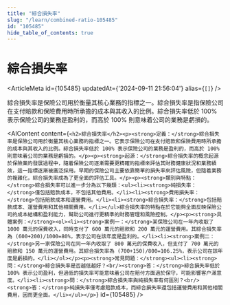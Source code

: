 ```yaml
---
title: "綜合損失率"
slug: "/learn/combined-ratio-105485"
id: "105485"
hide_table_of_contents: true
---
```



# 綜合損失率

<ArticleMeta id={105485} updatedAt={'2024-09-11 21:56:04'} alias={`[]`} />
<div className='border-solid border-b border-t-0 my-4 border-[var(--ifm-color-gray-300)]' />

綜合損失率是保險公司用於衡量其核心業務的指標之一。綜合損失率是指保險公司在支付賠款和保險費用時所承擔的成本與其收入的比例。綜合損失率低於 100% 表示保險公司的業務是盈利的，而高於 100% 則意味着公司的業務是虧損的。

<AIContent content={`<h2>綜合損失率</h2><p><strong>定義：</strong>綜合損失率是保險公司用於衡量其核心業務的指標之一。它表示保險公司在支付賠款和保險費用時所承擔的成本與其收入的比例。綜合損失率低於 100% 表示保險公司的業務是盈利的，而高於 100% 則意味着公司的業務是虧損的。</p><p><strong>起源：</strong>綜合損失率的概念起源於保險業的發展過程中，隨着保險公司逐漸需要更精確的指標來評估其財務健康狀況和業務績效，這一指標逐漸被廣泛採用。早期的保險公司主要依靠簡單的損失率來評估風險，但隨着業務的複雜化，綜合損失率成為了更全面的評估工具。</p><p><strong>類別與特點：</strong>綜合損失率可以進一步分為以下幾類：<ul><li><strong>純損失率：</strong>僅包括賠款成本，不包括其他費用。</li><li><strong>費用損失率：</strong>包括賠款成本和運營費用。</li><li><strong>綜合損失率：</strong>包括賠款成本、運營費用和其他相關費用。</li></ul>綜合損失率的特點在於它能夠全面反映保險公司的成本結構和盈利能力，幫助公司進行更精準的財務管理和風險控制。</p><p><strong>具體案例：</strong><ol><li><strong>案例一：</strong>某保險公司在一年內收取了 1000 萬元的保費收入，同時支付了 600 萬元的賠款和 200 萬元的運營費用。其綜合損失率為 (600+200)/1000=80%，表示公司在該年度是盈利的。</li><li><strong>案例二：</strong>另一家保險公司在同一年內收取了 800 萬元的保費收入，但支付了 700 萬元的賠款和 150 萬元的運營費用。其綜合損失率為 (700+150)/800=106.25%，表示公司在該年度是虧損的。</li></ol></p><p><strong>常見問題：</strong><ul><li><strong>問：</strong>綜合損失率是否越低越好？<br/><strong>答：</strong>綜合損失率低於 100% 表示公司盈利，但過低的損失率可能意味着公司在賠付方面過於保守，可能影響客户滿意度。</li><li><strong>問：</strong>綜合損失率與純損失率有何區別？<br/><strong>答：</strong>純損失率僅考慮賠款成本，而綜合損失率還包括運營費用和其他相關費用，因而更全面。</li></ul></p>`} id={105485} />
